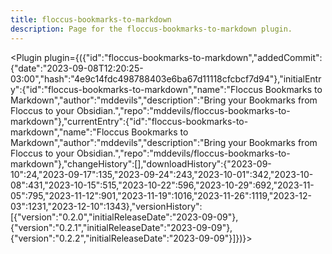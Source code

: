---
title: floccus-bookmarks-to-markdown
description: Page for the floccus-bookmarks-to-markdown plugin.
---


<Plugin plugin={({"id":"floccus-bookmarks-to-markdown","addedCommit":{"date":"2023-09-08T12:20:25-03:00","hash":"4e9c14fdc498788403e6ba67d11118cfcbcf7d94"},"initialEntry":{"id":"floccus-bookmarks-to-markdown","name":"Floccus Bookmarks to Markdown","author":"mddevils","description":"Bring your Bookmarks from Floccus to your Obsidian.","repo":"mddevils/floccus-bookmarks-to-markdown"},"currentEntry":{"id":"floccus-bookmarks-to-markdown","name":"Floccus Bookmarks to Markdown","author":"mddevils","description":"Bring your Bookmarks from Floccus to your Obsidian.","repo":"mddevils/floccus-bookmarks-to-markdown"},"changeHistory":[],"downloadHistory":{"2023-09-10":24,"2023-09-17":135,"2023-09-24":243,"2023-10-01":342,"2023-10-08":431,"2023-10-15":515,"2023-10-22":596,"2023-10-29":692,"2023-11-05":795,"2023-11-12":901,"2023-11-19":1016,"2023-11-26":1119,"2023-12-03":1231,"2023-12-10":1343},"versionHistory":[{"version":"0.2.0","initialReleaseDate":"2023-09-09"},{"version":"0.2.1","initialReleaseDate":"2023-09-09"},{"version":"0.2.2","initialReleaseDate":"2023-09-09"}]})}></Plugin>